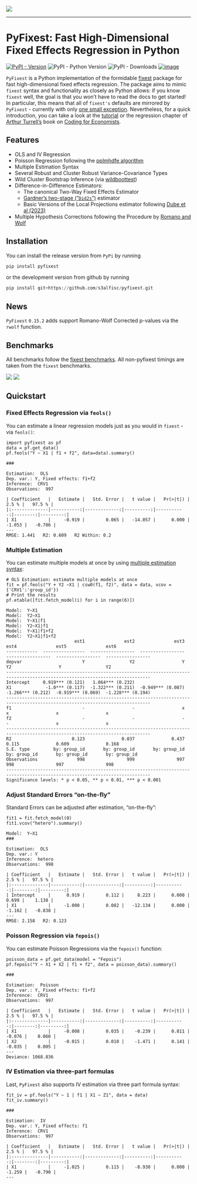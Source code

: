 ![](figures/pyfixest-logo.png)

------------------------------------------------------------------------

# PyFixest: Fast High-Dimensional Fixed Effects Regression in Python

[![PyPI -
Version](https://img.shields.io/pypi/v/pyfixest.svg)](https://pypi.org/project/pyfixest/)
![PyPI - Python
Version](https://img.shields.io/pypi/pyversions/pyfixest.svg) ![PyPI -
Downloads](https://img.shields.io/pypi/dm/pyfixest.png)
[![image](https://codecov.io/gh/s3alfisc/pyfixest/branch/master/graph/badge.svg)](https://codecov.io/gh/s3alfisc/pyfixest)

`PyFixest` is a Python implementation of the formidable
[fixest](https://github.com/lrberge/fixest) package for fast
high-dimensional fixed effects regression. The package aims to mimic
`fixest` syntax and functionality as closely as Python allows: if you
know `fixest` well, the goal is that you won't have to read the docs to
get started! In particular, this means that all of `fixest's` defaults
are mirrored by `PyFixest` - currently with only [one small
exception](https://github.com/s3alfisc/pyfixest/issues/260).
Nevertheless, for a quick introduction, you can take a look at the
[tutorial](https://s3alfisc.github.io/pyfixest/quickstart/) or the
regression chapter of [Arthur Turrell's](https://github.com/aeturrell)
book on [Coding for
Economists](https://aeturrell.github.io/coding-for-economists/econmt-regression.html#imports).

## Features

-   OLS and IV Regression
-   Poisson Regression following the [pplmhdfe algorithm](https://journals.sagepub.com/doi/full/10.1177/1536867X20909691)
-   Multiple Estimation Syntax
-   Several Robust and Cluster Robust Variance-Covariance Types
-   Wild Cluster Bootstrap Inference (via
    [wildboottest](https://github.com/s3alfisc/wildboottest))
-   Difference-in-Difference Estimators:
    -   The canonical Two-Way Fixed Effects Estimator
    -   [Gardner's two-stage
        ("`Did2s`")](https://jrgcmu.github.io/2sdd_current.pdf)
        estimator
    -   Basic Versions of the Local Projections estimator following
        [Dube et al (2023)](https://www.nber.org/papers/w31184)
- Multiple Hypothesis Corrections following the Procedure by [Romano and Wolf](https://journals.sagepub.com/doi/pdf/10.1177/1536867X20976314)

## Installation

You can install the release version from `PyPi` by running

``` py
pip install pyfixest
```

or the development version from github by running

``` py
pip install git+https://github.com/s3alfisc/pyfixest.git
```

## News

`PyFixest` `0.15.2` adds support Romano-Wolf Corrected p-values via the `rwolf` function.

## Benchmarks

All benchmarks follow the [fixest
benchmarks](https://github.com/lrberge/fixest/tree/master/_BENCHMARK).
All non-pyfixest timings are taken from the `fixest` benchmarks.

![](figures/benchmarks_ols.svg)
![](figures/benchmarks_poisson.svg)

## Quickstart

### Fixed Effects Regression via `feols()`

You can estimate a linear regression models just as you would in
`fixest` - via `feols()`:

::: {.cell execution_count="1"}
``` .python
import pyfixest as pf
data = pf.get_data()
pf.feols("Y ~ X1 | f1 + f2", data=data).summary()
```

::: {.cell-output .cell-output-display}
```{=html}
            <div id="QL9rAO"></div>
            <script type="text/javascript" data-lets-plot-script="library">
                if(!window.letsPlotCallQueue) {
                    window.letsPlotCallQueue = [];
                };
                window.letsPlotCall = function(f) {
                    window.letsPlotCallQueue.push(f);
                };
                (function() {
                    var script = document.createElement("script");
                    script.type = "text/javascript";
                    script.src = "https://cdn.jsdelivr.net/gh/JetBrains/lets-plot@v4.2.0/js-package/distr/lets-plot.min.js";
                    script.onload = function() {
                        window.letsPlotCall = function(f) {f();};
                        window.letsPlotCallQueue.forEach(function(f) {f();});
                        window.letsPlotCallQueue = [];

                    };
                    script.onerror = function(event) {
                        window.letsPlotCall = function(f) {};    // noop
                        window.letsPlotCallQueue = [];
                        var div = document.createElement("div");
                        div.style.color = 'darkred';
                        div.textContent = 'Error loading Lets-Plot JS';
                        document.getElementById("QL9rAO").appendChild(div);
                    };
                    var e = document.getElementById("QL9rAO");
                    e.appendChild(script);
                })()
            </script>

```
:::

::: {.cell-output .cell-output-stdout}
    ###

    Estimation:  OLS
    Dep. var.: Y, Fixed effects: f1+f2
    Inference:  CRV1
    Observations:  997

    | Coefficient   |   Estimate |   Std. Error |   t value |   Pr(>|t|) |   2.5 % |   97.5 % |
    |:--------------|-----------:|-------------:|----------:|-----------:|--------:|---------:|
    | X1            |     -0.919 |        0.065 |   -14.057 |      0.000 |  -1.053 |   -0.786 |
    ---
    RMSE: 1.441   R2: 0.609   R2 Within: 0.2
:::
:::

### Multiple Estimation

You can estimate multiple models at once by using [multiple estimation
syntax](https://aeturrell.github.io/coding-for-economists/econmt-regression.html#multiple-regression-models):

::: {.cell execution_count="2"}
``` .python
# OLS Estimation: estimate multiple models at once
fit = pf.feols("Y + Y2 ~X1 | csw0(f1, f2)", data = data, vcov = {'CRV1':'group_id'})
# Print the results
pf.etable([fit.fetch_model(i) for i in range(6)])
```

::: {.cell-output .cell-output-stdout}
    Model:  Y~X1
    Model:  Y2~X1
    Model:  Y~X1|f1
    Model:  Y2~X1|f1
    Model:  Y~X1|f1+f2
    Model:  Y2~X1|f1+f2
                              est1               est2               est3               est4               est5               est6
    ------------  ----------------  -----------------  -----------------  -----------------  -----------------  -----------------
    depvar                       Y                 Y2                  Y                 Y2                  Y                 Y2
    -----------------------------------------------------------------------------------------------------------------------------
    Intercept     0.919*** (0.121)   1.064*** (0.232)
    X1             -1.0*** (0.117)  -1.322*** (0.211)  -0.949*** (0.087)  -1.266*** (0.212)  -0.919*** (0.069)  -1.228*** (0.194)
    -----------------------------------------------------------------------------------------------------------------------------
    f1                           -                  -                  x                  x                  x                  x
    f2                           -                  -                  -                  -                  x                  x
    -----------------------------------------------------------------------------------------------------------------------------
    R2                       0.123              0.037              0.437              0.115              0.609              0.168
    S.E. type         by: group_id       by: group_id       by: group_id       by: group_id       by: group_id       by: group_id
    Observations               998                999                997                998                997                998
    -----------------------------------------------------------------------------------------------------------------------------
    Significance levels: * p < 0.05, ** p < 0.01, *** p < 0.001
:::
:::

### Adjust Standard Errors "on-the-fly"

Standard Errors can be adjusted after estimation, "on-the-fly":

::: {.cell execution_count="3"}
``` .python
fit1 = fit.fetch_model(0)
fit1.vcov("hetero").summary()
```

::: {.cell-output .cell-output-stdout}
    Model:  Y~X1
    ###

    Estimation:  OLS
    Dep. var.: Y
    Inference:  hetero
    Observations:  998

    | Coefficient   |   Estimate |   Std. Error |   t value |   Pr(>|t|) |   2.5 % |   97.5 % |
    |:--------------|-----------:|-------------:|----------:|-----------:|--------:|---------:|
    | Intercept     |      0.919 |        0.112 |     8.223 |      0.000 |   0.699 |    1.138 |
    | X1            |     -1.000 |        0.082 |   -12.134 |      0.000 |  -1.162 |   -0.838 |
    ---
    RMSE: 2.158   R2: 0.123
:::
:::

### Poisson Regression via `fepois()`

You can estimate Poisson Regressions via the `fepois()` function:

::: {.cell execution_count="4"}
``` .python
poisson_data = pf.get_data(model = "Fepois")
pf.fepois("Y ~ X1 + X2 | f1 + f2", data = poisson_data).summary()
```

::: {.cell-output .cell-output-stdout}
    ###

    Estimation:  Poisson
    Dep. var.: Y, Fixed effects: f1+f2
    Inference:  CRV1
    Observations:  997

    | Coefficient   |   Estimate |   Std. Error |   t value |   Pr(>|t|) |   2.5 % |   97.5 % |
    |:--------------|-----------:|-------------:|----------:|-----------:|--------:|---------:|
    | X1            |     -0.008 |        0.035 |    -0.239 |      0.811 |  -0.076 |    0.060 |
    | X2            |     -0.015 |        0.010 |    -1.471 |      0.141 |  -0.035 |    0.005 |
    ---
    Deviance: 1068.836
:::
:::

### IV Estimation via three-part formulas

Last, `PyFixest` also supports IV estimation via three part formula
syntax:

::: {.cell execution_count="5"}
``` .python
fit_iv = pf.feols("Y ~ 1 | f1 | X1 ~ Z1", data = data)
fit_iv.summary()
```

::: {.cell-output .cell-output-stdout}
    ###

    Estimation:  IV
    Dep. var.: Y, Fixed effects: f1
    Inference:  CRV1
    Observations:  997

    | Coefficient   |   Estimate |   Std. Error |   t value |   Pr(>|t|) |   2.5 % |   97.5 % |
    |:--------------|-----------:|-------------:|----------:|-----------:|--------:|---------:|
    | X1            |     -1.025 |        0.115 |    -8.930 |      0.000 |  -1.259 |   -0.790 |
    ---
:::
:::
